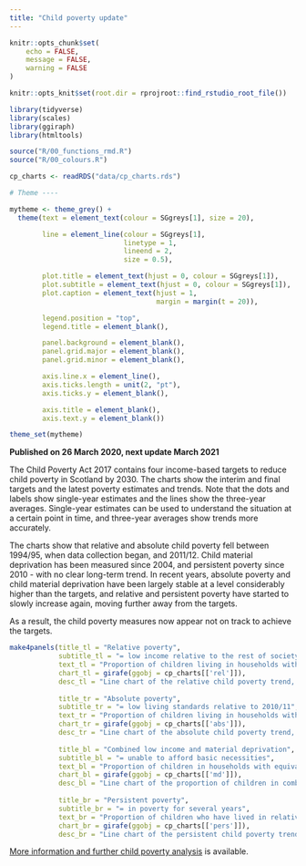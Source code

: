 ---
title: "Child poverty update"
---

```{r setup, include = FALSE}
knitr::opts_chunk$set(
	echo = FALSE,
	message = FALSE,
	warning = FALSE
)

knitr::opts_knit$set(root.dir = rprojroot::find_rstudio_root_file())

```

```{r}

library(tidyverse)
library(scales)
library(ggiraph)
library(htmltools)

source("R/00_functions_rmd.R")
source("R/00_colours.R")

cp_charts <- readRDS("data/cp_charts.rds")

# Theme ----

mytheme <- theme_grey() +
  theme(text = element_text(colour = SGgreys[1], size = 20),

        line = element_line(colour = SGgreys[1],
                            linetype = 1,
                            lineend = 2,
                            size = 0.5),

        plot.title = element_text(hjust = 0, colour = SGgreys[1]),
        plot.subtitle = element_text(hjust = 0, colour = SGgreys[1]),
        plot.caption = element_text(hjust = 1,
                                    margin = margin(t = 20)),

        legend.position = "top",
        legend.title = element_blank(),

        panel.background = element_blank(),
        panel.grid.major = element_blank(),
        panel.grid.minor = element_blank(),

        axis.line.x = element_line(),
        axis.ticks.length = unit(2, "pt"),
        axis.ticks.y = element_blank(),

        axis.title = element_blank(),
        axis.text.y = element_blank())

theme_set(mytheme)

```

<!-- Include skip link at the top of the document -->

<script>
  $(document).ready(function(){
    $nav = $('#nav');
    $nav.prepend('<a class=\"skiplink\" href=\"#maincontent\">Skip to main content</a>')
    });
</script>

<!-- Include skip target at the top of the document -->

<script>
  $(document).ready(function(){
    $head = $('#header');
    $head.prepend('<div class=\"skiptarget\"><a id=\"maincontent\">-</a></div>')
    });
</script>

**Published on 26 March 2020, next update March 2021**

The Child Poverty Act 2017 contains four income-based targets to reduce child poverty in Scotland by 2030. The charts show the interim and final targets and the latest poverty estimates and trends. Note that the dots and labels show single-year estimates and the lines show the three-year averages. Single-year estimates can be used to understand the situation at a certain point in time, and three-year averages show trends more accurately.

The charts show that relative and absolute child poverty fell between 1994/95, when data collection began, and 2011/12. Child material deprivation has been measured since 2004, and persistent poverty since 2010 - with no clear long-term trend. In recent years, absolute poverty and child material deprivation have been largely stable at a level considerably higher than the targets, and relative and persistent poverty have started to slowly increase again, moving further away from the targets.

As a result, the child poverty measures now appear not on track to achieve the targets.

```{r panels}

make4panels(title_tl = "Relative poverty",
            subtitle_tl = "= low income relative to the rest of society", 
            text_tl = "Proportion of children living in households with equivalised incomes below 60% of the median (middle) UK income in the current year.", 
            chart_tl = girafe(ggobj = cp_charts[['rel']]), 
            desc_tl = "Line chart of the relative child poverty trend, also including single-year data points and the interim and final targets, showing a small increase in recent years that may now have stopped at a level remaining considerably above the targets.",
            
            title_tr = "Absolute poverty", 
            subtitle_tr = "= low living standards relative to 2010/11", 
            text_tr = "Proportion of children living in households with equivalised incomes below 60% of the median UK income in a base year (currently 2010/11) adjusted for inflation.", 
            chart_tr = girafe(ggobj = cp_charts[['abs']]), 
            desc_tr = "Line chart of the absolute child poverty trend, also including single-year data points and the interim and final targets, showing an initial fall followed by stagnation in recent years at a level considerably higher than the targets.",
            
            title_bl = "Combined low income and material deprivation", 
            subtitle_bl = "= unable to afford basic necessities", 
            text_bl = "Proportion of children in households with equivalised incomes below 70% of the median UK income and going without certain basic goods and services.", 
            chart_bl = girafe(ggobj = cp_charts[['md']]), 
            desc_bl = "Line chart of the proportion of children in combined low income and material deprivation trend, also including single-year data points and the interim and final targets, showing little change and a level that is considerably higher than the targets.",
            
            title_br = "Persistent poverty", 
            subtitle_br = "= in poverty for several years", 
            text_br = "Proportion of children who have lived in relative poverty in three or more of the last four years.", 
            chart_br = girafe(ggobj = cp_charts[['pers']]), 
            desc_br = "Line chart of the persistent child poverty trend, also including single-year data points and the interim and final targets with data only available since 2010, showing an apparent increase in recent years, moving further away from the targets.")


```


[More information and further child poverty analysis](https://www.gov.scot/collections/child-poverty-statistics/) is available.
